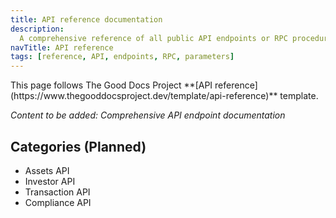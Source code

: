 ```yaml
---
title: API reference documentation
description:
  A comprehensive reference of all public API endpoints or RPC procedures
navTitle: API reference
tags: [reference, API, endpoints, RPC, parameters]
---
```


<Callout type="info" title="Template guide">
  This page follows The Good Docs Project **[API
  reference](https://www.thegooddocsproject.dev/template/api-reference)**
  template.
</Callout>

_Content to be added: Comprehensive API endpoint documentation_

## Categories (Planned)

- Assets API
- Investor API
- Transaction API
- Compliance API
